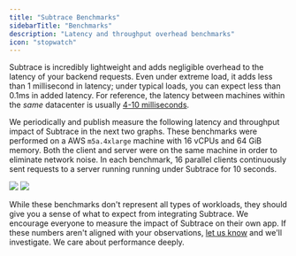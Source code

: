 ```yaml
---
title: "Subtrace Benchmarks"
sidebarTitle: "Benchmarks"
description: "Latency and throughput overhead benchmarks"
icon: "stopwatch"
---
```


Subtrace is incredibly lightweight and adds negligible overhead to the latency
of your backend requests. Even under extreme load, it adds less than 1
millisecond in latency; under typical loads, you can expect less than 0.1ms
in added latency. For reference, the latency between machines within the *same*
datacenter is usually [4-10 milliseconds](https://www.cloudping.co/grid).

We periodically and publish measure the following latency and throughput impact
of Subtrace in the next two graphs. These benchmarks were performed on a AWS
`m5a.4xlarge` machine with 16 vCPUs and 64 GiB memory. Both the client and
server were on the same machine in order to eliminate network noise. In each
benchmark, 16 parallel clients continuously sent requests to a server running
running under Subtrace for 10 seconds.

<img className="rounded-xl" src="/latency-size.png" />

<img className="rounded-xl" src="/throughput-size.png" />

While these benchmarks don't represent all types of workloads, they should give
you a sense of what to expect from integrating Subtrace. We encourage everyone
to measure the impact of Subtrace on their own app. If these numbers aren't
aligned with your observations, [let us know](mailto:support@subtrace.dev) and
we'll investigate. We care about performance deeply.
